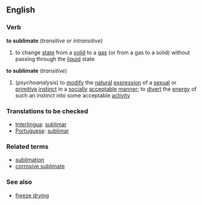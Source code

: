 ==English==
===Verb===
'''to sublimate'''  (''transitive'' or ''intransitive'')
#{{chemistry}} to change [[state]] from a [[solid]] to a [[gas]] (or from a gas to a solid) without passing through the [[liquid]] state
'''to sublimate''' (''transitive'')
#(''psychoanalysis'') to [[modify]] the [[natural]] [[expression]] of a [[sexual]] or [[primitive]] [[instinct]] in a [[socially]] [[acceptable]] [[manner]]; to [[divert]] the [[energy]] of such an instinct into some acceptable [[activity]]
===Translations to be checked===
*[[Interlingua]]: [[sublimar]]
*[[Portuguese]]: [[sublimar]]
===Related terms===
*[[sublimation]]
*[[corrosive sublimate]]
===See also===
*[[freeze drying]]